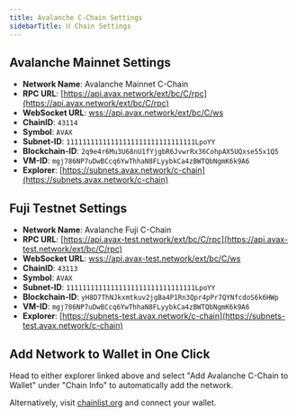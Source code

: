 ```yaml
---
title: Avalanche C-Chain Settings
sidebarTitle: ⛓️ Chain Settings
---
```

**Avalanche Mainnet Settings**[​](#avalanche-mainnet-settings "Direct link to heading")
---------------------------------------------------------------------------------------

- **Network Name**: Avalanche Mainnet C-Chain
- **RPC URL**: [https://api.avax.network/ext/bc/C/rpc](https://api.avax.network/ext/bc/C/rpc)
- **WebSocket URL**: [wss://api.avax.network/ext/bc/C/ws](wss://api.avax.network/ext/bc/C/ws)
- **ChainID**: `43114`
- **Symbol**: `AVAX`
- **Subnet-ID**: `11111111111111111111111111111111LpoYY`
- **Blockchain-ID**: `2q9e4r6Mu3U68nU1fYjgbR6JvwrRx36CohpAX5UQxse55x1Q5`
- **VM-ID**: `mgj786NP7uDwBCcq6YwThhaN8FLyybkCa4zBWTQbNgmK6k9A6`
- **Explorer**: [https://subnets.avax.network/c-chain](https://subnets.avax.network/c-chain)

**Fuji Testnet Settings**[​](#fuji-testnet-settings "Direct link to heading")
-----------------------------------------------------------------------------

- **Network Name**: Avalanche Fuji C-Chain
- **RPC URL**: [https://api.avax-test.network/ext/bc/C/rpc](https://api.avax-test.network/ext/bc/C/rpc)
- **WebSocket URL**: [wss://api.avax-test.network/ext/bc/C/ws](wss://api.avax-test.network/ext/bc/C/ws)
- **ChainID**: `43113`
- **Symbol**: `AVAX`
- **Subnet-ID**: `11111111111111111111111111111111LpoYY`
- **Blockchain-ID**: `yH8D7ThNJkxmtkuv2jgBa4P1Rn3Qpr4pPr7QYNfcdoS6k6HWp`
- **VM-ID**: `mgj786NP7uDwBCcq6YwThhaN8FLyybkCa4zBWTQbNgmK6k9A6`
- **Explorer**: [https://subnets-test.avax.network/c-chain](https://subnets-test.avax.network/c-chain)

Add Network to Wallet in One Click[​](#add-network-to-wallet-in-one-click "Direct link to heading")
---------------------------------------------------------------------------------------------------

Head to either explorer linked above and select "Add Avalanche C-Chain to Wallet" under "Chain Info" to automatically add the network.

Alternatively, visit [chainlist.org](https://chainlist.org/?search=Avalanche&testnets=true) and connect your wallet.